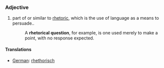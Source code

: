===Adjective===
#part of or similar to [[rhetoric]], which is the use of language as a means to persuade..
#:A '''rhetorical question''', for example, is one used merely to make a point, with no response expected.

====Translations====
*[[German]]: [[rhethorisch]]
